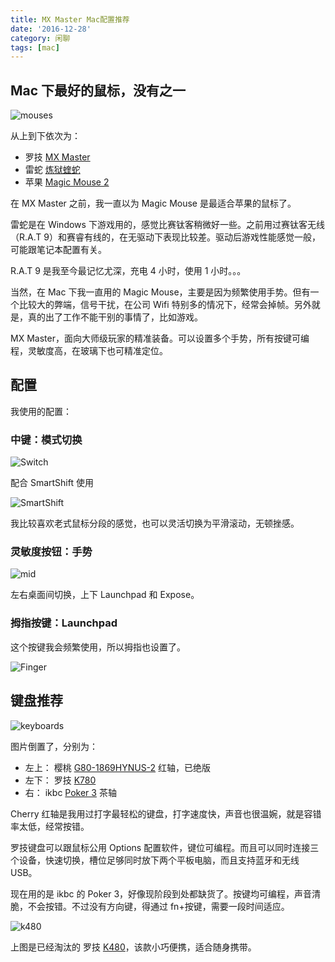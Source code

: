 ```yaml
---
title: MX Master Mac配置推荐
date: '2016-12-28'
category: 闲聊
tags: [mac]
---
```


## Mac 下最好的鼠标，没有之一

![mouses](https://cloud.githubusercontent.com/assets/1890238/21523686/5f7edd5c-cd4b-11e6-88b8-fa2e32287d98.jpg)

从上到下依次为：

- 罗技 [MX Master](https://s.click.taobao.com/C3vK3Gx)
- 雷蛇 [炼狱蝰蛇](https://s.click.taobao.com/9bnJ3Gx)
- 苹果 [Magic Mouse 2](https://s.click.taobao.com/2QGJ3Gx)

在 MX Master 之前，我一直以为 Magic Mouse 是最适合苹果的鼠标了。

雷蛇是在 Windows 下游戏用的，感觉比赛钛客稍微好一些。之前用过赛钛客无线（R.A.T 9）和赛睿有线的，在无驱动下表现比较差。驱动后游戏性能感觉一般，可能跟笔记本配置有关。

R.A.T 9 是我至今最记忆尤深，充电 4 小时，使用 1 小时。。。

当然，在 Mac 下我一直用的 Magic Mouse，主要是因为频繁使用手势。但有一个比较大的弊端，信号干扰，在公司 Wifi 特别多的情况下，经常会掉帧。另外就是，真的出了工作不能干别的事情了，比如游戏。

MX Master，面向大师级玩家的精准装备。可以设置多个手势，所有按键可编程，灵敏度高，在玻璃下也可精准定位。

## 配置

我使用的配置：

### 中键：模式切换

![Switch](https://cloud.githubusercontent.com/assets/1890238/21523870/d575ede2-cd4c-11e6-9ed2-50272bc4718f.png)

配合 SmartShift 使用

![SmartShift](https://cloud.githubusercontent.com/assets/1890238/21523936/355a45fa-cd4d-11e6-84db-fadd37e2bfe5.png)

我比较喜欢老式鼠标分段的感觉，也可以灵活切换为平滑滚动，无顿挫感。

### 灵敏度按钮：手势

![mid](https://cloud.githubusercontent.com/assets/1890238/21523958/700075b2-cd4d-11e6-9456-508a430bdf38.png)

左右桌面间切换，上下 Launchpad 和 Expose。

### 拇指按键：Launchpad

这个按键我会频繁使用，所以拇指也设置了。

![Finger](https://cloud.githubusercontent.com/assets/1890238/21523999/c34f4d92-cd4d-11e6-9b59-01a98426e45a.png)

## 键盘推荐

![keyboards](https://cloud.githubusercontent.com/assets/1890238/21523676/4f7d303e-cd4b-11e6-8dbf-559fbbef1ca6.jpg)

图片倒置了，分别为：

- 左上： 樱桃 [G80-1869HYNUS-2](https://s.click.taobao.com/Q0L73Gx) 红轴，已绝版
- 左下： 罗技 [K780](https://s.click.taobao.com/0co63Gx)
- 右： ikbc [Poker 3](https://s.click.taobao.com/5yr53Gx) 茶轴

Cherry 红轴是我用过打字最轻松的键盘，打字速度快，声音也很温婉，就是容错率太低，经常按错。

罗技键盘可以跟鼠标公用 Options 配置软件，键位可编程。而且可以同时连接三个设备，快速切换，槽位足够同时放下两个平板电脑，而且支持蓝牙和无线 USB。

现在用的是 ikbc 的 Poker 3，好像现阶段到处都缺货了。按键均可编程，声音清脆，不会按错。不过没有方向键，得通过 fn+按键，需要一段时间适应。

![k480](https://cloud.githubusercontent.com/assets/1890238/21524015/e4a433e0-cd4d-11e6-81d3-f3303e26ba75.jpg)

上图是已经淘汰的 罗技 [K480](https://s.click.taobao.com/YuH53Gx)，该款小巧便携，适合随身携带。
